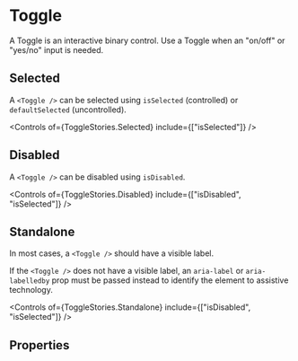 
<Meta of={ToggleStories} />

# Toggle

A Toggle is an interactive binary control. Use a Toggle when an "on/off" or "yes/no" input is needed.

<Canvas of={ToggleStories.Default} />

## Selected

A `<Toggle />` can be selected using `isSelected` (controlled) or `defaultSelected` (uncontrolled).

<Canvas of={ToggleStories.Selected} />

<Controls of={ToggleStories.Selected} include={["isSelected"]} />

## Disabled

A `<Toggle />` can be disabled using `isDisabled`.

<Canvas of={ToggleStories.Disabled} />

<Controls of={ToggleStories.Disabled} include={["isDisabled", "isSelected"]} />

## Standalone

In most cases, a `<Toggle />` should have a visible label.

If the `<Toggle />` does not have a visible label, an `aria-label` or `aria-labelledby` prop must be passed instead to identify the element to assistive technology.

<Canvas of={ToggleStories.Standalone} />

<Controls
  of={ToggleStories.Standalone}
  include={["isDisabled", "isSelected"]}
/>

## Properties

<ArgTypes of={Toggle} />
